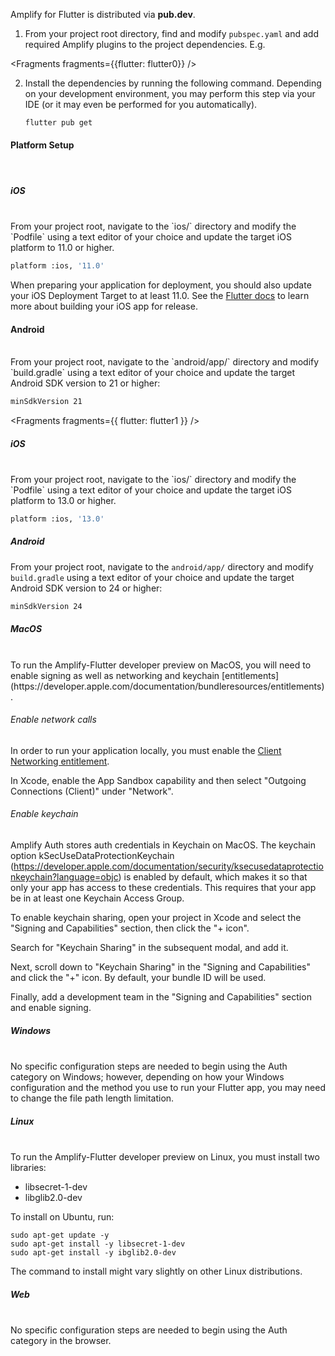 Amplify for Flutter is distributed via **pub.dev**.

1. From your project root directory, find and modify `pubspec.yaml` and add required Amplify plugins to the project dependencies. E.g.


<Fragments fragments={{flutter: flutter0}} />

2. Install the dependencies by running the following command. Depending on your development environment, you may perform this step via your IDE (or it may even be performed for you automatically).

   ```bash
   flutter pub get
   ```

#### Platform Setup
<br />
<BlockSwitcher>

<Block name="Stable">

##### iOS
<br />
From your project root, navigate to the `ios/` directory and modify the `Podfile` using a text editor of your choice and update the target iOS platform to 11.0 or higher.

```bash
platform :ios, '11.0'
```

<Callout>

When preparing your application for deployment, you should also update your iOS Deployment Target to at least 11.0. See the [Flutter docs](https://docs.flutter.dev/deployment/ios) to learn more about building your iOS app for release.

</Callout>

#### Android
<br />
From your project root, navigate to the `android/app/` directory and modify `build.gradle` using a text editor of your choice and update the target Android SDK version to 21 or higher:

```bash
minSdkVersion 21
```


<Fragments fragments={{ flutter: flutter1 }} />

</Block>

<Block name = "Developer Preview">

##### iOS
<br />
From your project root, navigate to the `ios/` directory and modify the `Podfile` using a text editor of your choice and update the target iOS platform to 13.0 or higher.

```bash
platform :ios, '13.0'
```

##### Android

From your project root, navigate to the `android/app/` directory and modify `build.gradle` using a text editor of your choice and update the target Android SDK version to 24 or higher:

```bash
minSdkVersion 24
```

##### MacOS
<br />
To run the Amplify-Flutter developer preview on MacOS, you will need to enable signing as well as networking and keychain [entitlements](https://developer.apple.com/documentation/bundleresources/entitlements).

###### Enable network calls

In order to run your application locally, you must enable the [Client Networking entitlement](https://developer.apple.com/documentation/bundleresources/entitlements/com_apple_security_network_client).

In Xcode, enable the App Sandbox capability and then select "Outgoing Connections (Client)" under "Network".

###### Enable keychain

Amplify Auth stores auth credentials in Keychain on MacOS. The keychain option kSecUseDataProtectionKeychain (https://developer.apple.com/documentation/security/ksecusedataprotectionkeychain?language=objc) is enabled by default, which makes it so that only your app has access to these credentials. This requires that your app be in at least one Keychain Access Group.

To enable keychain sharing, open your project in Xcode and select the "Signing and Capabilities" section, then click the "+ icon".

Search for "Keychain Sharing" in the subsequent modal, and add it.

Next, scroll down to "Keychain Sharing" in the "Signing and Capabilities" and click the "+" icon. By default, your bundle ID will be used.

Finally, add a development team in the "Signing and Capabilities" section and enable signing.

##### Windows
<br />
No specific configuration steps are needed to begin using the Auth category on Windows; however, depending on how your Windows configuration and the method you use to run your Flutter app, you may need to change the file path length limitation.

##### Linux
<br />
To run the Amplify-Flutter developer preview on Linux, you must install two libraries:

* libsecret-1-dev
* libglib2.0-dev

To install on Ubuntu, run:

```terminal
sudo apt-get update -y
sudo apt-get install -y libsecret-1-dev
sudo apt-get install -y ibglib2.0-dev
```

The command to install might vary slightly on other Linux distributions.

##### Web
<br />
No specific configuration steps are needed to begin using the Auth category in the browser.

</Block>

</BlockSwitcher>

